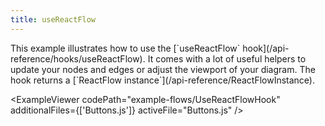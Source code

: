 ```yaml
---
title: useReactFlow
---
```



<ExampleLayout>
This example illustrates how to use the [`useReactFlow` hook](/api-reference/hooks/useReactFlow). It comes with a lot of useful helpers to update your nodes and edges or adjust the viewport of your diagram. The hook returns a [`ReactFlow instance`](/api-reference/ReactFlowInstance).

<ExampleViewer
  codePath="example-flows/UseReactFlowHook"
  additionalFiles={['Buttons.js']}
  activeFile="Buttons.js"
/>
</ExampleLayout>
